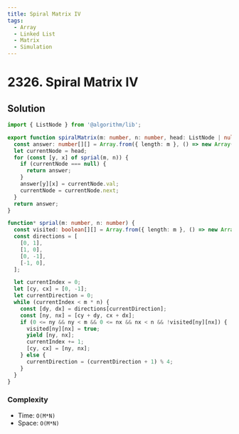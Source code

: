 ```yaml
---
title: Spiral Matrix IV
tags:
  - Array
  - Linked List
  - Matrix
  - Simulation
---
```


# 2326. Spiral Matrix IV

<Badges>
  <LevelBadge level="medium" />
  <TopicBadge name="Array" slug="array" />
  <TopicBadge name="Linked List" slug="linked-list" />
  <TopicBadge name="Matrix" slug="matrix" />
  <TopicBadge name="Simulation" slug="simulation" />
</Badges>

## Solution

```typescript filename="solution.ts" copy
import { ListNode } from '@algorithm/lib';

export function spiralMatrix(m: number, n: number, head: ListNode | null): number[][] {
  const answer: number[][] = Array.from({ length: m }, () => new Array(n).fill(-1));
  let currentNode = head;
  for (const [y, x] of sprial(m, n)) {
    if (currentNode === null) {
      return answer;
    }
    answer[y][x] = currentNode.val;
    currentNode = currentNode.next;
  }
  return answer;
}

function* sprial(m: number, n: number) {
  const visited: boolean[][] = Array.from({ length: m }, () => new Array(n).fill(false));
  const directions = [
    [0, 1],
    [1, 0],
    [0, -1],
    [-1, 0],
  ];

  let currentIndex = 0;
  let [cy, cx] = [0, -1];
  let currentDirection = 0;
  while (currentIndex < m * n) {
    const [dy, dx] = directions[currentDirection];
    const [ny, nx] = [cy + dy, cx + dx];
    if (0 <= ny && ny < m && 0 <= nx && nx < n && !visited[ny][nx]) {
      visited[ny][nx] = true;
      yield [ny, nx];
      currentIndex += 1;
      [cy, cx] = [ny, nx];
    } else {
      currentDirection = (currentDirection + 1) % 4;
    }
  }
}
```

### Complexity

- Time: `O(M*N)`
- Space: `O(M*N)`

<ProblemLink
  codingSite="leetcode"
  href="https://leetcode.com/problems/spiral-matrix-iv"
  title="Spiral Matrix IV"
/>
